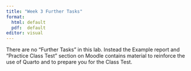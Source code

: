 ```yaml
---
title: "Week 3 Further Tasks"
format: 
  html: default
  pdf:  default
editor: visual
---
```



There are no "Further Tasks" in this lab.  Instead the Example report and "Practice Class Test" section on Moodle contains material to reinforce the use of Quarto and to prepare you for the Class Test.

<!-- # Tasks -->

<!-- The following tasks are here to help you prepare for your next class test. For the class test you will be given a data set to analyse and produce a report using Quarto given a basic template. Using the *Basic Template* from Moodle, write a report based on the following data sets. -->

<!-- 1.  Return to Week 3 and the section on simple linear regression with one categorical explanatory variable. Produce a report based on life expectancy across various countries around the world from the `gapminder` data set. -->

<!-- # Further Tasks -->

<!-- 1.  Digitalis is a heart medicine similar to toxins found in a genus of plants commonly known as foxglove. These plants can be poisonous towards humans and pets. As part of digitalis experiments, 144 domestic adult cats had their heart (in grams) and body weight (in kilograms) measured. The data set `cats` can be found in the `MASS` library. Ignoring their gender, is there a relationship between heart weight and body weight in domestic cats? -->

